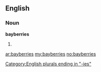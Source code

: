 ==English==

===Noun===
'''bayberries'''

# {{plural of|[[bayberry]]}}

[[Category:English plurals ending in "-ies"]]

[[ar:bayberries]]
[[my:bayberries]]
[[no:bayberries]]